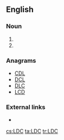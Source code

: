 ==English==

===Noun===
{{en-noun}}

# {{abbreviation of|[[least|Least]] [[developed]] [[country|countries]]|lang=en}}
# {{abbreviation of|[[less|Less]] [[developed]] [[country]]|lang=en}}

===Anagrams===
* [[CDL#English|CDL]]
* [[DCL#English|DCL]]
* [[DLC#English|DLC]]
* [[LCD#English|LCD]]

===External links===
* {{pedia|Least Developed Countries}}

[[cs:LDC]]
[[ta:LDC]]
[[tr:LDC]]